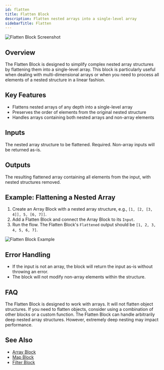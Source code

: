 ```yaml
---
id: flatten
title: Flatten Block
description: Flatten nested arrays into a single-level array
sidebarTitle: Flatten
---
```


![Flatten Block Screenshot](./assets/flatten-block.png)

## Overview

The Flatten Block is designed to simplify complex nested array structures by flattening them into a single-level array. This block is particularly useful when dealing with multi-dimensional arrays or when you need to process all elements of a nested structure in a linear fashion.

## Key Features

- Flattens nested arrays of any depth into a single-level array
- Preserves the order of elements from the original nested structure
- Handles arrays containing both nested arrays and non-array elements

## Inputs

<ParamField path="Input" type="any[]">
  The nested array structure to be flattened. Required. Non-array inputs will be returned as-is.
</ParamField>

## Outputs

<ResponseField name="Flattened" type="any[]">
  The resulting flattened array containing all elements from the input, with nested structures removed.
</ResponseField>

## Example: Flattening a Nested Array

1. Create an Array Block with a nested array structure, e.g., `[1, [2, [3, 4]], 5, [6, 7]]`.
2. Add a Flatten Block and connect the Array Block to its `Input`.
3. Run the flow. The Flatten Block's `Flattened` output should be `[1, 2, 3, 4, 5, 6, 7]`.

<Frame>
  <img src="./assets/flatten-block-example.png" alt="Flatten Block Example" />
</Frame>

## Error Handling

- If the input is not an array, the block will return the input as-is without throwing an error.
- The block will not modify non-array elements within the structure.

## FAQ

<AccordionGroup>
  <Accordion title="Does the Flatten Block work with objects?">
    The Flatten Block is designed to work with arrays. It will not flatten object structures. If you need to flatten objects, consider using a combination of other blocks or a custom function.
  </Accordion>

  <Accordion title="Is there a limit to the depth of nesting it can handle?">
    The Flatten Block can handle arbitrarily deep nested array structures. However, extremely deep nesting may impact performance.
  </Accordion>
</AccordionGroup>

## See Also

- [Array Block](/block-reference/data/array)
- [Map Block](/block-reference/modifiers/map)
- [Filter Block](/block-reference/modifiers/filter)
